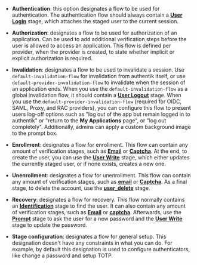 
-   **Authentication**: this option designates a flow to be used for authentication. The authentication flow should always contain a [**User Login**](../stages/user_login/index.md) stage, which attaches the staged user to the current session.

-   **Authorization**: designates a flow to be used for authorization of an application. Can be used to add additional verification steps before the user is allowed to access an application. This flow is defined per provider, when the provider is created, to state whether implicit or explicit authorization is required.

-   **Invalidation**: designates a flow to be used to invalidate a session. Use `default-invalidation-flow` for invalidation from authentik itself, or use `default-provider-invalidation-flow` to invalidate when the session of an application ends. When you use the `default-invalidation-flow` as a global invalidation flow, it should contain a [**User Logout**](../stages/user_logout.md) stage. When you use the `default-provider-invalidation-flow` (required for OIDC, SAML, Proxy, and RAC providers), you can configure this flow to present users log-off options such as "log out of the app but remain logged in to authentik" or "return to the **My Applications** page", or "log out completely". Additionally, admins can apply a custom background image to the prompt box.

-   **Enrollment**: designates a flow for enrollment. This flow can contain any amount of verification stages, such as [**Email**](../stages/email/index.mdx) or [**Captcha**](../stages/captcha/index.md). At the end, to create the user, you can use the [**User Write**](../stages/user_write.md) stage, which either updates the currently staged user, or if none exists, creates a new one.

-   **Unenrollment**: designates a flow for unenrollment. This flow can contain any amount of verification stages, such as [**email**](../stages/email/index.mdx) or [**Captcha**](../stages/captcha/index.md). As a final stage, to delete the account, use the [**user_delete**](../stages/user_delete.md) stage.

-   **Recovery**: designates a flow for recovery. This flow normally contains an [**Identification**](../stages/identification/index.md) stage to find the user. It can also contain any amount of verification stages, such as [**Email**](../stages/email/index.mdx) or [**captcha**](../stages/captcha/index.md). Afterwards, use the [**Prompt**](../stages/prompt/index.md) stage to ask the user for a new password and the [**User Write**](../stages/user_write.md) stage to update the password.

-   **Stage configuration**: designates a flow for general setup. This designation doesn't have any constraints in what you can do. For example, by default this designation is used to configure authenticators, like change a password and setup TOTP.
